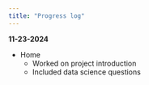 ```yaml
---
title: "Progress log"
---
```

**11-23-2024**

- Home
  - Worked on project introduction
  - Included data science questions

